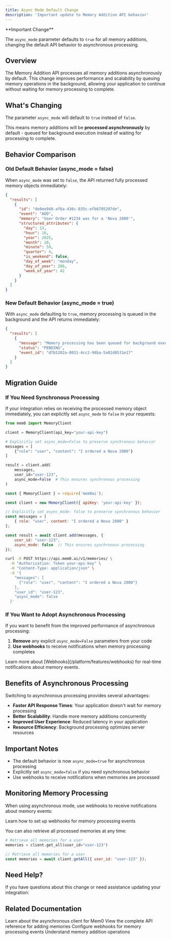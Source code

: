 ```yaml
---
title: Async Mode Default Change
description: 'Important update to Memory Addition API behavior'
---
```


<Note type="warning">
  **Important Change**

  The `async_mode` parameter defaults to `true` for all memory additions, changing the default API behavior to asynchronous processing.
</Note>

## Overview

The Memory Addition API processes all memory additions asynchronously by default. This change improves performance and scalability by queuing memory operations in the background, allowing your application to continue without waiting for memory processing to complete.

## What's Changing

The parameter `async_mode` will default to `true` instead of `false`.

This means memory additions will be **processed asynchronously** by default - queued for background execution instead of waiting for processing to complete.

## Behavior Comparison

### Old Default Behavior (async_mode = false)

When `async_mode` was set to `false`, the API returned fully processed memory objects immediately:

```json
{
  "results": [
    {
      "id": "de0ee948-af6a-436c-835c-efb6705207de",
      "event": "ADD",
      "memory": "User Order #1234 was for a 'Nova 2000'",
      "structured_attributes": {
        "day": 13,
        "hour": 16,
        "year": 2025,
        "month": 10,
        "minute": 59,
        "quarter": 4,
        "is_weekend": false,
        "day_of_week": "monday",
        "day_of_year": 286,
        "week_of_year": 42
      }
    }
  ]
}
```

### New Default Behavior (async_mode = true)

With `async_mode` defaulting to `true`, memory processing is queued in the background and the API returns immediately:

```json
{
  "results": [
    {
      "message": "Memory processing has been queued for background execution",
      "status": "PENDING",
      "event_id": "d7b5282a-0031-4cc2-98ba-5a02d8531e17"
    }
  ]
}
```

## Migration Guide

### If You Need Synchronous Processing

If your integration relies on receiving the processed memory object immediately, you can explicitly set `async_mode` to `false` in your requests:

<CodeGroup>

```python Python
from mem0 import MemoryClient

client = MemoryClient(api_key="your-api-key")

# Explicitly set async_mode=False to preserve synchronous behavior
messages = [
    {"role": "user", "content": "I ordered a Nova 2000"}
]

result = client.add(
    messages,
    user_id="user-123",
    async_mode=False  # This ensures synchronous processing
)
```

```javascript JavaScript
const { MemoryClient } = require('mem0ai');

const client = new MemoryClient({ apiKey: 'your-api-key' });

// Explicitly set async_mode: false to preserve synchronous behavior
const messages = [
    { role: "user", content: "I ordered a Nova 2000" }
];

const result = await client.add(messages, {
    user_id: "user-123",
    async_mode: false  // This ensures synchronous processing
});
```

```bash cURL
curl -X POST https://api.mem0.ai/v1/memories/ \
  -H "Authorization: Token your-api-key" \
  -H "Content-Type: application/json" \
  -d '{
    "messages": [
      {"role": "user", "content": "I ordered a Nova 2000"}
    ],
    "user_id": "user-123",
    "async_mode": false
  }'
```

</CodeGroup>

### If You Want to Adopt Asynchronous Processing

If you want to benefit from the improved performance of asynchronous processing:

1. **Remove** any explicit `async_mode=False` parameters from your code
2. **Use webhooks** to receive notifications when memory processing completes

<Note>
Learn more about [Webhooks](/platform/features/webhooks) for real-time notifications about memory events.
</Note>

## Benefits of Asynchronous Processing

Switching to asynchronous processing provides several advantages:

- **Faster API Response Times**: Your application doesn't wait for memory processing
- **Better Scalability**: Handle more memory additions concurrently
- **Improved User Experience**: Reduced latency in your application
- **Resource Efficiency**: Background processing optimizes server resources

## Important Notes

- The default behavior is now `async_mode=true` for asynchronous processing
- Explicitly set `async_mode=false` if you need synchronous behavior
- Use webhooks to receive notifications when memories are processed

## Monitoring Memory Processing

When using asynchronous mode, use webhooks to receive notifications about memory events:

<Card title="Configure Webhooks" icon="webhook" href="/platform/features/webhooks">
  Learn how to set up webhooks for memory processing events
</Card>

You can also retrieve all processed memories at any time:

<CodeGroup>

```python Python
# Retrieve all memories for a user
memories = client.get_all(user_id="user-123")
```

```javascript JavaScript
// Retrieve all memories for a user
const memories = await client.getAll({ user_id: "user-123" });
```

</CodeGroup>

## Need Help?

If you have questions about this change or need assistance updating your integration:

<Snippet file="get-help.mdx" />

## Related Documentation

<CardGroup cols={2}>
  <Card title="Async Client" icon="bolt" href="/platform/features/async-client">
    Learn about the asynchronous client for Mem0
  </Card>
  <Card title="Add Memories API" icon="plus" href="/api-reference/memory/add-memories">
    View the complete API reference for adding memories
  </Card>
  <Card title="Webhooks" icon="webhook" href="/platform/features/webhooks">
    Configure webhooks for memory processing events
  </Card>
  <Card title="Memory Operations" icon="gear" href="/core-concepts/memory-operations/add">
    Understand memory addition operations
  </Card>
</CardGroup>
